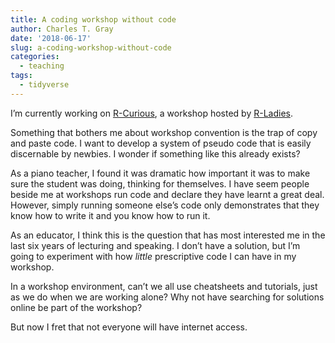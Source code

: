 ```yaml
---
title: A coding workshop without code
author: Charles T. Gray
date: '2018-06-17'
slug: a-coding-workshop-without-code
categories:
  - teaching
tags:
  - tidyverse
---
```


I'm currently working on [R-Curious](https://github.com/softloud/rcurious), a workshop hosted by [R-Ladies](https://rladies.org/). 

Something that bothers me about workshop convention is the trap of copy and paste code. I want to develop a system of pseudo code that is easily discernable by newbies. I wonder if something like this already exists?

As a piano teacher, I found it was dramatic how important it was to make sure the student was doing, thinking for themselves. I have seem people beside me at workshops run code and declare they have learnt a great deal. However, simply running someone else's code only demonstrates that they know how to write it and you know how to run it. 

As an educator, I think this is the question that has most interested me in the last six years of lecturing and speaking. I don't have a solution, but I'm going to experiment with how *little* prescriptive code I can have in my workshop.

In a workshop environment, can't we all use cheatsheets and tutorials, just as we do when we are working alone? Why not have searching for solutions online be part of the workshop? 

But now I fret that not everyone will have internet access. 